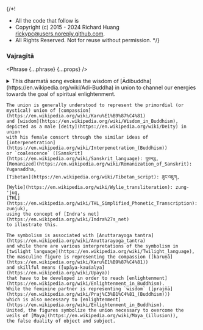 {/*!
 * All the code that follow is
 * Copyright (c) 2015 - 2024 Richard Huang <rickypc@users.noreply.github.com>.
 * All Rights Reserved. Not for reuse without permission.
 */}


### Vajragītā

<Phrase {...phrase} {...props} />

<details>
  <summary>
    This dharmatā song evokes the wisdom of [Ādibuddha](https://en.wikipedia.org/wiki/Adi-Buddha)
    in union to channel our energies towards the goal of spiritual enlightenment.

    The union is generally understood to represent the primordial (or mystical) union of [compassion](https://en.wikipedia.org/wiki/Karu%E1%B9%87%C4%81)
    and [wisdom](https://en.wikipedia.org/wiki/Wisdom_in_Buddhism),
    depicted as a male [deity](https://en.wikipedia.org/wiki/Deity) in union
    with his female consort through the similar ideas of [interpenetration](https://en.wikipedia.org/wiki/Interpenetration_(Buddhism))
    or `coalescence` ([Sanskrit](https://en.wikipedia.org/wiki/Sanskrit_language): युगनद्ध,
    [Romanized](https://en.wikipedia.org/wiki/Romanization_of_Sanskrit): Yuganaddha,
    [Tibetan](https://en.wikipedia.org/wiki/Tibetan_script): ཟུང་འཇུག,
    [Wylie](https://en.wikipedia.org/wiki/Wylie_transliteration): zung-'jug,
    [THL](https://en.wikipedia.org/wiki/THL_Simplified_Phonetic_Transcription): zunjuk),
    using the concept of [Indra's net](https://en.wikipedia.org/wiki/Indra%27s_net)
    to illustrate this.

    The symbolism is associated with [Anuttarayoga tantra](https://en.wikipedia.org/wiki/Anuttarayoga_tantra)
    and while there are various interpretations of the symbolism in [twilight language](https://en.wikipedia.org/wiki/Twilight_language),
    the masculine figure is representing the compassion ([karuṇā](https://en.wikipedia.org/wiki/Karu%E1%B9%87%C4%81))
    and skillful means ([upāya-kauśalya](https://en.wikipedia.org/wiki/Upaya))
    that have to be developed in order to reach [enlightenment](https://en.wikipedia.org/wiki/Enlightenment_in_Buddhism).
    While the feminine partner is representing `wisdom` ([prajñā](https://en.wikipedia.org/wiki/Praj%C3%B1%C4%81_(Buddhism)))
    which is also necessary to [enlightenment](https://en.wikipedia.org/wiki/Enlightenment_in_Buddhism).
    United, the figures symbolize the union necessary to overcome the veils of [Maya](https://en.wikipedia.org/wiki/Maya_(illusion)),
    the false duality of object and subject.
  </summary>
  <div>
    {/* @ts-ignore */}
    >  Without birth and so without cease,<br />
    >  Not coming or going, but filling all,<br />
    >  Blissful dharma sublime and unmoving,<br />
    >  Sky-like, freed and without stain,<br />
    >  Rootless, and also without support,<br />
    >  Homeless, unattached, a dharma profound,<br />
    >  Ever free, ever vast, equality effortless,<br />
    >  Subject to neither bondage nor liberation,<br />
    >  An ever present palace encompassing all,<br />
    >  Beyond logic and reason.<br />
    >  So vast, so grand, the space of the sky!<br />
    >  Blazing dharma, the core of the sun and the moon,<br />
    >  Instant presence, now it's so plain to see,<br />
    >  A mountain of vajra, a lotus so immense,<br />
    >  The sun, a lion, this wisdom song.<br />
    >  A sound so great, a music beyond compare,<br />
    >  A pleasure reaching to the ends of space,<br />
    >  A buddha equal to all of the buddhas,<br />
    >  Samantabhadra the vast, the peak of dharma,<br />
    >  In the womb of Samantabhadrī, her sky-like space,<br />
    >  Open clarity, instantly present—the ever great perfection!

    <MultiLingual {...phrase} />
  </div>
</details>
